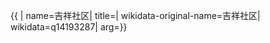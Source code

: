{{ {{{1|PRC admin/showdata}}}|
name=吉祥社区|
title=|
wikidata-original-name=吉祥社区|
wikidata=q14193287|
arg={{{arg|}}}}}